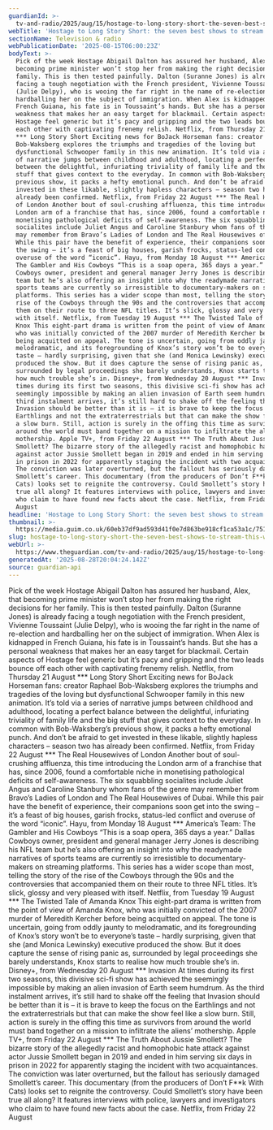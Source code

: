 ```yaml
---
guardianId: >-
  tv-and-radio/2025/aug/15/hostage-to-long-story-short-the-seven-best-shows-to-stream-this-week
webTitle: 'Hostage to Long Story Short: the seven best shows to stream this week'
sectionName: Television & radio
webPublicationDate: '2025-08-15T06:00:23Z'
bodyText: >-
  Pick of the week Hostage Abigail Dalton has assured her husband, Alex, that
  becoming prime minister won’t stop her from making the right decisions for her
  family. This is then tested painfully. Dalton (Suranne Jones) is already
  facing a tough negotiation with the French president, Vivienne Toussaint
  (Julie Delpy), who is wooing the far right in the name of re-election and
  hardballing her on the subject of immigration. When Alex is kidnapped in
  French Guiana, his fate is in Toussaint’s hands. But she has a personal
  weakness that makes her an easy target for blackmail. Certain aspects of
  Hostage feel generic but it’s pacy and gripping and the two leads bounce off
  each other with captivating frenemy relish. Netflix, from Thursday 21 August
  *** Long Story Short Exciting news for BoJack Horseman fans: creator Raphael
  Bob-Waksberg explores the triumphs and tragedies of the loving but
  dysfunctional Schwooper family in this new animation. It’s told via a series
  of narrative jumps between childhood and adulthood, locating a perfect balance
  between the delightful, infuriating triviality of family life and the big
  stuff that gives context to the everyday. In common with Bob-Waksberg’s
  previous show, it packs a hefty emotional punch. And don’t be afraid to get
  invested in these likable, slightly hapless characters – season two has
  already been confirmed. Netflix, from Friday 22 August *** The Real Housewives
  of London Another bout of soul-crushing affluenza, this time introducing the
  London arm of a franchise that has, since 2006, found a comfortable niche in
  monetising pathological deficits of self-awareness. The six squabbling
  socialites include Juliet Angus and Caroline Stanbury whom fans of the genre
  may remember from Bravo’s Ladies of London and The Real Housewives of Dubai.
  While this pair have the benefit of experience, their companions soon get into
  the swing – it’s a feast of big houses, garish frocks, status-led conflict and
  overuse of the word “iconic”. Hayu, from Monday 18 August *** America’s Team:
  The Gambler and His Cowboys “This is a soap opera, 365 days a year.” Dallas
  Cowboys owner, president and general manager Jerry Jones is describing his NFL
  team but he’s also offering an insight into why the readymade narratives of
  sports teams are currently so irresistible to documentary-makers on streaming
  platforms. This series has a wider scope than most, telling the story of the
  rise of the Cowboys through the 90s and the controversies that accompanied
  them on their route to three NFL titles. It’s slick, glossy and very pleased
  with itself. Netflix, from Tuesday 19 August *** The Twisted Tale of Amanda
  Knox This eight-part drama is written from the point of view of Amanda Knox,
  who was initially convicted of the 2007 murder of Meredith Kercher before
  being acquitted on appeal. The tone is uncertain, going from oddly jaunty to
  melodramatic, and its foregrounding of Knox’s story won’t be to everyone’s
  taste – hardly surprising, given that she (and Monica Lewinsky) executive
  produced the show. But it does capture the sense of rising panic as,
  surrounded by legal proceedings she barely understands, Knox starts to realise
  how much trouble she’s in. Disney+, from Wednesday 20 August *** Invasion At
  times during its first two seasons, this divisive sci-fi show has achieved the
  seemingly impossible by making an alien invasion of Earth seem humdrum. As the
  third instalment arrives, it’s still hard to shake off the feeling that
  Invasion should be better than it is – it is brave to keep the focus on the
  Earthlings and not the extraterrestrials but that can make the show feel like
  a slow burn. Still, action is surely in the offing this time as survivors from
  around the world must band together on a mission to infiltrate the aliens’
  mothership. Apple TV+, from Friday 22 August *** The Truth About Jussie
  Smollett? The bizarre story of the allegedly racist and homophobic hate attack
  against actor Jussie Smollett began in 2019 and ended in him serving six days
  in prison in 2022 for apparently staging the incident with two acquaintances.
  The conviction was later overturned, but the fallout has seriously damaged
  Smollett’s career. This documentary (from the producers of Don’t F**k With
  Cats) looks set to reignite the controversy. Could Smollett’s story have been
  true all along? It features interviews with police, lawyers and investigators
  who claim to have found new facts about the case. Netflix, from Friday 22
  August
headline: 'Hostage to Long Story Short: the seven best shows to stream this week'
thumbnail: >-
  https://media.guim.co.uk/60eb37df9ad593d41f0e7d863be918cf1ca53a1c/751_12_4488_3591/500.jpg
slug: hostage-to-long-story-short-the-seven-best-shows-to-stream-this-week
webUrl: >-
  https://www.theguardian.com/tv-and-radio/2025/aug/15/hostage-to-long-story-short-the-seven-best-shows-to-stream-this-week
generatedAt: '2025-08-28T20:04:24.142Z'
source: guardian-api
---
```

Pick of the week Hostage Abigail Dalton has assured her husband, Alex, that becoming prime minister won’t stop her from making the right decisions for her family. This is then tested painfully. Dalton (Suranne Jones) is already facing a tough negotiation with the French president, Vivienne Toussaint (Julie Delpy), who is wooing the far right in the name of re-election and hardballing her on the subject of immigration. When Alex is kidnapped in French Guiana, his fate is in Toussaint’s hands. But she has a personal weakness that makes her an easy target for blackmail. Certain aspects of Hostage feel generic but it’s pacy and gripping and the two leads bounce off each other with captivating frenemy relish. Netflix, from Thursday 21 August *** Long Story Short Exciting news for BoJack Horseman fans: creator Raphael Bob-Waksberg explores the triumphs and tragedies of the loving but dysfunctional Schwooper family in this new animation. It’s told via a series of narrative jumps between childhood and adulthood, locating a perfect balance between the delightful, infuriating triviality of family life and the big stuff that gives context to the everyday. In common with Bob-Waksberg’s previous show, it packs a hefty emotional punch. And don’t be afraid to get invested in these likable, slightly hapless characters – season two has already been confirmed. Netflix, from Friday 22 August *** The Real Housewives of London Another bout of soul-crushing affluenza, this time introducing the London arm of a franchise that has, since 2006, found a comfortable niche in monetising pathological deficits of self-awareness. The six squabbling socialites include Juliet Angus and Caroline Stanbury whom fans of the genre may remember from Bravo’s Ladies of London and The Real Housewives of Dubai. While this pair have the benefit of experience, their companions soon get into the swing – it’s a feast of big houses, garish frocks, status-led conflict and overuse of the word “iconic”. Hayu, from Monday 18 August *** America’s Team: The Gambler and His Cowboys “This is a soap opera, 365 days a year.” Dallas Cowboys owner, president and general manager Jerry Jones is describing his NFL team but he’s also offering an insight into why the readymade narratives of sports teams are currently so irresistible to documentary-makers on streaming platforms. This series has a wider scope than most, telling the story of the rise of the Cowboys through the 90s and the controversies that accompanied them on their route to three NFL titles. It’s slick, glossy and very pleased with itself. Netflix, from Tuesday 19 August *** The Twisted Tale of Amanda Knox This eight-part drama is written from the point of view of Amanda Knox, who was initially convicted of the 2007 murder of Meredith Kercher before being acquitted on appeal. The tone is uncertain, going from oddly jaunty to melodramatic, and its foregrounding of Knox’s story won’t be to everyone’s taste – hardly surprising, given that she (and Monica Lewinsky) executive produced the show. But it does capture the sense of rising panic as, surrounded by legal proceedings she barely understands, Knox starts to realise how much trouble she’s in. Disney+, from Wednesday 20 August *** Invasion At times during its first two seasons, this divisive sci-fi show has achieved the seemingly impossible by making an alien invasion of Earth seem humdrum. As the third instalment arrives, it’s still hard to shake off the feeling that Invasion should be better than it is – it is brave to keep the focus on the Earthlings and not the extraterrestrials but that can make the show feel like a slow burn. Still, action is surely in the offing this time as survivors from around the world must band together on a mission to infiltrate the aliens’ mothership. Apple TV+, from Friday 22 August *** The Truth About Jussie Smollett? The bizarre story of the allegedly racist and homophobic hate attack against actor Jussie Smollett began in 2019 and ended in him serving six days in prison in 2022 for apparently staging the incident with two acquaintances. The conviction was later overturned, but the fallout has seriously damaged Smollett’s career. This documentary (from the producers of Don’t F**k With Cats) looks set to reignite the controversy. Could Smollett’s story have been true all along? It features interviews with police, lawyers and investigators who claim to have found new facts about the case. Netflix, from Friday 22 August
